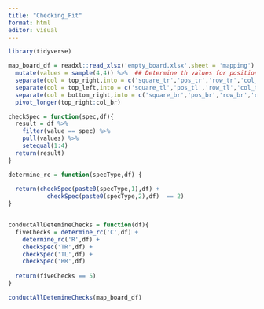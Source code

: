 ```yaml
---
title: "Checking_Fit"
format: html
editor: visual
---
```



```r
library(tidyverse)
```

```r
map_board_df = readxl::read_xlsx('empty_board.xlsx',sheet = 'mapping') %>% 
  mutate(values = sample(4,4)) %>%  ## Determine th values for positions 
  separate(col = top_right,into = c('square_tr','pos_tr','row_tr','col_tr'),remove = FALSE) %>% 
  separate(col = top_left,into = c('square_tl','pos_tl','row_tl','col_tl'),remove = FALSE) %>% 
  separate(col = bottom_right,into = c('square_br','pos_br','row_br','col_br'),remove = FALSE) %>% 
  pivot_longer(top_right:col_br)
```




```r
checkSpec = function(spec,df){
  result = df %>% 
    filter(value == spec) %>% 
    pull(values) %>% 
    setequal(1:4)
  return(result)
}

determine_rc = function(specType,df) {
  
  return(checkSpec(paste0(specType,1),df) +
           checkSpec(paste0(specType,2),df)  == 2)
}


conductAllDetemineChecks = function(df){
  fiveChecks = determine_rc('C',df) +
    determine_rc('R',df) +
    checkSpec('TR',df) +
    checkSpec('TL',df) +
    checkSpec('BR',df) 
  
  return(fiveChecks == 5)
}

```


```r
conductAllDetemineChecks(map_board_df)
```

